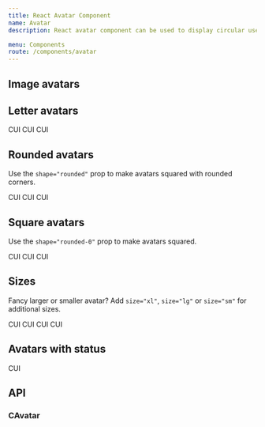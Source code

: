 ```yaml
---
title: React Avatar Component
name: Avatar
description: React avatar component can be used to display circular user profile pictures. Avatar can be used to portray people or objects. It supports images, icons, or letters.

menu: Components
route: /components/avatar
---
```




## Image avatars

<Playground>
  <CAvatar src="/public/images/avatars/1.jpg"/>
  <CAvatar src="/public/images/avatars/2.jpg"/>
  <CAvatar src="/public/images/avatars/3.jpg"/>
</Playground>

## Letter avatars

<Playground>
  <CAvatar color="primary" textColor="white">CUI</CAvatar>
  <CAvatar color="secondary">CUI</CAvatar>
  <CAvatar color="warning" textColor="white">CUI</CAvatar>
</Playground>

## Rounded avatars

Use the `shape="rounded"` prop to make avatars squared with rounded corners.

<Playground>
  <CAvatar color="primary" textColor="white" shape="rounded">CUI</CAvatar>
  <CAvatar color="secondary" shape="rounded">CUI</CAvatar>
  <CAvatar color="warning" textColor="white" shape="rounded">CUI</CAvatar>
</Playground>

## Square avatars

Use the `shape="rounded-0"` prop to make avatars squared.

<Playground>
  <CAvatar color="primary" textColor="white" shape="rounded-0">CUI</CAvatar>
  <CAvatar color="secondary" shape="rounded-0">CUI</CAvatar>
  <CAvatar color="warning" textColor="white" shape="rounded-0">CUI</CAvatar>
</Playground>

## Sizes

Fancy larger or smaller avatar? Add `size="xl"`, `size="lg"` or `size="sm"` for additional sizes.

<Playground>
  <CAvatar color="secondary" size="xl">CUI</CAvatar>
  <CAvatar color="secondary" size="lg">CUI</CAvatar>
  <CAvatar color="secondary">CUI</CAvatar>
  <CAvatar color="secondary" size="sm">CUI</CAvatar>
</Playground>

## Avatars with status

<Playground>
  <CAvatar src="/public/images/avatars/1.jpg" status="success"/>
  <CAvatar color="secondary" status="danger">CUI</CAvatar>
</Playground>

## API

### CAvatar

<Props of={CAvatar} />
